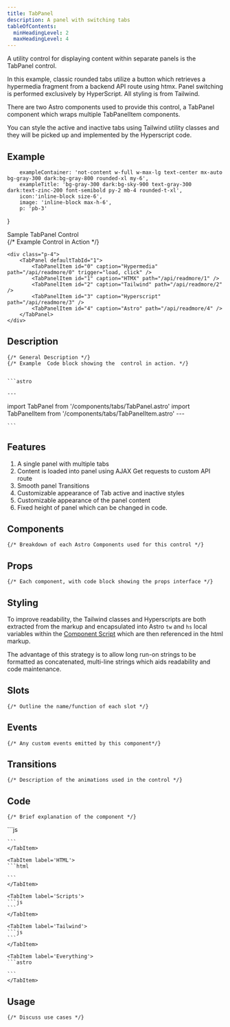 ```yaml
---
title: TabPanel
description: A panel with switching tabs
tableOfContents: 
  minHeadingLevel: 2
  maxHeadingLevel: 4
---
```

		 
A utility control for displaying content within separate panels is the TabPanel control.

In this example, classic rounded tabs utilize a button which retrieves a hypermedia fragment from a backend API route using htmx.    Panel switching is performed exclusively by HyperScript.   All styling is from Tailwind.

There are two Astro components used to provide this control, a TabPanel component which wraps multiple TabPanelItem components.   

You can style the active and inactive tabs using Tailwind utility classes and they will be picked up and implemented by the Hyperscript code.

		 
## Example
		 
		exampleContainer: 'not-content w-full w-max-lg text-center mx-auto bg-gray-300 dark:bg-gray-800 rounded-xl my-6',
		exampleTitle: 'bg-gray-300 dark:bg-sky-900 text-gray-300 dark:text-zinc-200 font-semibold py-2 mb-4 rounded-t-xl',
		icon:'inline-block size-6',
		image: 'inline-block max-h-6',
		p: 'pb-3'	
}
		 
<div id='TabPanel-example' class={tw.exampleContainer} >
<div id='TabPanel-title' class={tw.exampleTitle}>Sample TabPanel Control</div>
	{/* Example Control in Action */}


	<div class="p-4">
		<TabPanel defaultTabId="1">
			<TabPanelItem id="0" caption="Hypermedia" path="/api/readmore/0" trigger="load, click" />
			<TabPanelItem id="1" caption="HTMX" path="/api/readmore/1" />
			<TabPanelItem id="2" caption="Tailwind" path="/api/readmore/2" />
			<TabPanelItem id="3" caption="Hyperscript" path="/api/readmore/3" />
			<TabPanelItem id="4" caption="Astro" path="/api/readmore/4" />
		</TabPanel>
	</div>


</div>
		 
## Description
	{/* General Description */}
	{/* Example  Code block showing the  control in action. */}


	```astro

	---
import TabPanel from '/components/tabs/TabPanel.astro'
import TabPanelItem from '/components/tabs/TabPanelItem.astro'
	---
		 
<TabPanel defaultTabId="1">
		<TabPanelItem id="0" caption="Hypermedia" path="/api/readmore/0" trigger="load, click" />
		<TabPanelItem id="1" caption="HTMX" path="/api/readmore/1" />
		<TabPanelItem id="2" caption="Tailwind" path="/api/readmore/2" />
		<TabPanelItem id="3" caption="Hyperscript" path="/api/readmore/3" />
		<TabPanelItem id="4" caption="Astro" path="/api/readmore/4" />
</TabPanel>

	```

## Features

1.  A single panel with multiple tabs
2.  Content is loaded into panel using AJAX Get requests to custom API route
3.  Smooth panel Transitions
4.  Customizable appearance of Tab active and inactive styles
5.  Customizable appearance of the panel content
6.  Fixed height of panel which can be changed in code.
		 
## Components
	{/* Breakdown of each Astro Components used for this control */}
## Props
	{/* Each component, with code block showing the props interface */}
## Styling
To improve readability, the Tailwind classes and Hyperscripts are both extracted from the markup and encapsulated into  Astro `tw` and `hs` local variables within the [Component Script](https://docs.astro.build/en/basics/astro-components/#the-component-script) which are then referenced in the html markup. 
		 
The advantage of this strategy is to allow long run-on strings to be formatted as concatenated, multi-line strings which aids readability and code maintenance.
		 
## Slots
	{/* Outline the name/function of each slot */}
## Events
	{/* Any custom events emitted by this component*/}
## Transitions
	{/* Description of the animations used in the control */}
## Code
	{/* Brief explanation of the component */}
		 
<Tabs>
	<TabItem label='Props'>
	```js
		 
	```
	</TabItem>
		 
	<TabItem label='HTML'>
	```html
		 
	```
	</TabItem>
		 
	<TabItem label='Scripts'>
	```js
	```
	</TabItem>
		 
	<TabItem label='Tailwind'>
	```js
	```
	</TabItem>
		 
	<TabItem label='Everything'>
	```astro
		 
	```
	</TabItem>
</Tabs>
		 
##  Usage
	{/* Discuss use cases */}